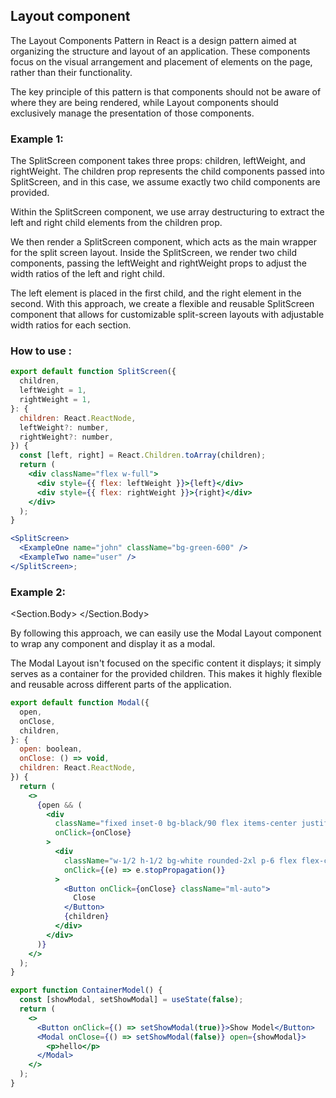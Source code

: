 
<Section>
<Section.Back />

## Layout component

The Layout Components Pattern in React is a design pattern aimed at organizing the structure and layout of an application. These components focus on the visual arrangement and placement of elements on the page, rather than their functionality.

The key principle of this pattern is that components should not be aware of where they are being rendered, while Layout components should exclusively manage the presentation of those components.

### Example 1:

<SplitScreen>
  <ExampleOne name="john" className="bg-green-600" />
  <ExampleTwo name="user" />
</SplitScreen>

The SplitScreen component takes three props: children, leftWeight, and rightWeight. The children prop represents the child components passed into SplitScreen, and in this case, we assume exactly two child components are provided.

Within the SplitScreen component, we use array destructuring to extract the left and right child elements from the children prop.

We then render a SplitScreen component, which acts as the main wrapper for the split screen layout. Inside the SplitScreen, we render two child components, passing the leftWeight and rightWeight props to adjust the width ratios of the left and right child.

The left element is placed in the first child, and the right element in the second. With this approach, we create a flexible and reusable SplitScreen component that allows for customizable split-screen layouts with adjustable width ratios for each section.

### How to use :

```jsx
export default function SplitScreen({
  children,
  leftWeight = 1,
  rightWeight = 1,
}: {
  children: React.ReactNode,
  leftWeight?: number,
  rightWeight?: number,
}) {
  const [left, right] = React.Children.toArray(children);
  return (
    <div className="flex w-full">
      <div style={{ flex: leftWeight }}>{left}</div>
      <div style={{ flex: rightWeight }}>{right}</div>
    </div>
  );
}

<SplitScreen>
  <ExampleOne name="john" className="bg-green-600" />
  <ExampleTwo name="user" />
</SplitScreen>;
```

### Example 2:

<Section.Body>
  <ContainerModel />
</Section.Body>

By following this approach, we can easily use the Modal Layout component to wrap any component and display it as a modal.

The Modal Layout isn't focused on the specific content it displays; it simply serves as a container for the provided children. This makes it highly flexible and reusable across different parts of the application.

```jsx
export default function Modal({
  open,
  onClose,
  children,
}: {
  open: boolean,
  onClose: () => void,
  children: React.ReactNode,
}) {
  return (
    <>
      {open && (
        <div
          className="fixed inset-0 bg-black/90 flex items-center justify-center"
          onClick={onClose}
        >
          <div
            className="w-1/2 h-1/2 bg-white rounded-2xl p-6 flex flex-col"
            onClick={(e) => e.stopPropagation()}
          >
            <Button onClick={onClose} className="ml-auto">
              Close
            </Button>
            {children}
          </div>
        </div>
      )}
    </>
  );
}

export function ContainerModel() {
  const [showModal, setShowModal] = useState(false);
  return (
    <>
      <Button onClick={() => setShowModal(true)}>Show Model</Button>
      <Modal onClose={() => setShowModal(false)} open={showModal}>
        <p>hello</p>
      </Modal>
    </>
  );
}
```

</Section>
